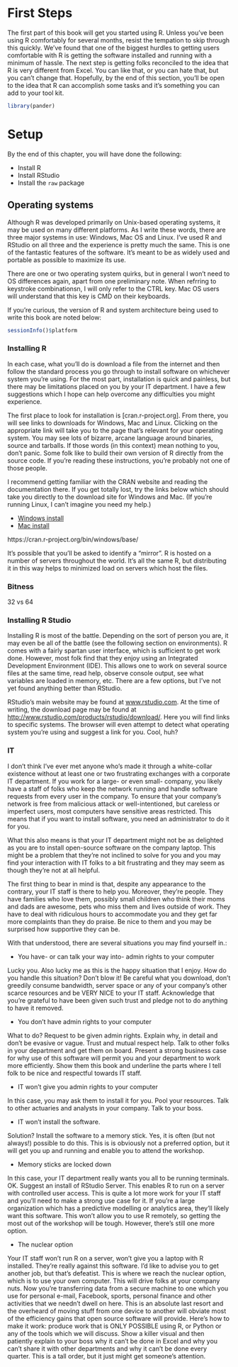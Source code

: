 # First Steps {-}

The first part of this book will get you started using R. Unless you've been using R comfortably for several months, resist the tempation to skip through this quickly. We've found that one of the biggest hurdles to getting users comfortable with R is getting the software installed and running with a minimum of hassle. The next step is getting folks reconciled to the idea that R is very different from Excel. You can like that, or you can hate that, but you can't change that. Hopefully, by the end of this section, you'll be open to the idea that R can accomplish some tasks and it's something you can add to your tool kit.

```r
library(pander)
```

# Setup

By the end of this chapter, you will have done the following:

* Install R
* Install RStudio
* Install the `raw` package

## Operating systems

Although R was developed primarily on Unix-based operating systems, it may be used on many different platforms. As I write these words, there are three major systems in use: Windows, Mac OS and Linux. I've used R and RStudio on all three and the experience is pretty much the same. This is one of the fantastic features of the software. It's meant to be as widely used and portable as possible to maximize its use. 

There are one or two operating system quirks, but in general I won't need to OS differences again, apart from one preliminary note. When refrring to keystroke combinationsn, I will only refer to the CTRL key. Mac OS users will understand that this key is CMD on their keyboards. 

If you're curious, the version of R and system architecture being used to write this book are noted below:

```r
sessionInfo()$platform
```

### Installing R

In each case, what you'll do is download a file from the internet and then follow the standard process you go through to install software on whichever system you're using. For the most part, installation is quick and painless, but there may be limitations placed on you by your IT department. I have a few suggestions which I hope can help overcome any difficulties you might experience.

The first place to look for installation is [cran.r-project.org]. From there, you will see links to downloads for Windows, Mac and Linux. Clicking on the appropriate link will take you to the page that's relevant for your operating system. You may see lots of bizarre, arcane language around binaries, source and tarballs. If those words (in this context) mean nothing to you, don't panic. Some folk like to build their own version of R directly from the source code. If you're reading these instructions, you're probably not one of those people. 

I recommend getting familiar with the CRAN website and reading the documentation there. If you get totally lost, try the links below which should take you directly to the download site for Windows and Mac. (If you're running Linux, I can't imagine you need my help.)

* [Windows install](http://cran.revolutionanalytics.com/bin/windows/base/)
* [Mac install](http://cran.revolutionanalytics.com/bin/macosx/)

https://cran.r-project.org/bin/windows/base/

It's possible that you'll be asked to identify a "mirror". R is hosted on a number of servers throughout the world. It's all the same R, but distributing it in this way helps to minimized load on servers which host the files. 

### Bitness

32 vs 64

### Installing R Studio

Installing R is most of the battle. Depending on the sort of person you are, it may even be all of the battle (see the following section on environments). R comes with a fairly spartan user interface, which is sufficient to get work done. However, most folk find that they enjoy using an Integrated Development Environment (IDE). This allows one to work on several source files at the same time, read help, observe console output, see what variables are loaded in memory, etc. There are a few options, but I've not yet found anything better than RStudio.

RStudio's main website may be found at [www.rstudio.com](www.rstudio.com). At the time of writing, the download page may be found at [http://www.rstudio.com/products/rstudio/download/](http://www.rstudio.com/products/rstudio/download/). Here you will find links to specific systems. The browser will even attempt to detect what operating system you're using and suggest a link for you. Cool, huh?

### IT

I don't think I've ever met anyone who's made it through a white-collar existence without at least one or two frustrating exchanges with a corporate IT department. If you work for a large- or even small- company, you likely have a staff of folks who keep the network running and handle software requests from every user in the company. To ensure that your company's network is free from malicious attack or well-intentioned, but careless or imperfect users, most computers have sensitive areas restricted. This means that if you want to install software, you need an administrator to do it for you.

What this also means is that your IT department might not be as delighted as you are to install open-source software on the company laptop. This might be a problem that they're not inclined to solve for you and you may find your interaction with IT folks to a bit frustrating and they may seem as though they're not at all helpful.

The first thing to bear in mind is that, despite any appearance to the contrary, your IT staff is there to help you. Moreover, they're people. They have families who love them, possibly small children who think their moms and dads are awesome, pets who miss them and lives outside of work. They have to deal with ridiculous hours to accommodate you and they get far more complaints than they do praise. Be nice to them and you may be surprised how supportive they can be.

With that understood, there are several situations you may find yourself in.:

* You have- or can talk your way into- admin rights to your computer

Lucky you. Also lucky me as this is the happy situation that I enjoy. How do you handle this situation? Don't blow it! Be careful what you download, don't greedily consume bandwidth, server space or any of your company's other scarce resources and be VERY NICE to your IT staff. Acknowledge that you're grateful to have been given such trust and pledge not to do anything to have it removed.

* You don't have admin rights to your computer

What to do? Request to be given admin rights. Explain why, in detail and don't be evasive or vague. Trust and mutual respect help. Talk to other folks in your department and get them on board. Present a strong business case for why use of this software will permit you and your department to work more efficiently. Show them this book and underline the parts where I tell folk to be nice and respectful towards IT staff.

* IT won't give you admin rights to your computer

In this case, you may ask them to install it for you. Pool your resources. Talk to other actuaries and analysts in your company. Talk to your boss.

* IT won't install the software.

Solution? Install the software to a memory stick. Yes, it is often (but not always!) possible to do this. This is is obviously not a preferred option, but it will get you up and running and enable you to attend the workshop.

* Memory sticks are locked down

In this case, your IT department really wants you all to be running terminals. OK. Suggest an install of RStudio Server. This enables R to run on a server with controlled user access. This is quite a lot more work for your IT staff and you'll need to make a strong use case for it. If you're a large organization which has a predictive modelling or analytics area, they'll likely want this software. This won't allow you to use R remotely, so getting the most out of the workshop will be tough. However, there's still one more option.

* The nuclear option

Your IT staff won't run R on a server, won't give you a laptop with R installed. They're really against this software. I'd like to advise you to get another job, but that's defeatist. This is where we reach the nuclear option, which is to use your own computer. This will drive folks at your company nuts. Now you're transferring data from a secure machine to one which you use for personal e-mail, Facebook, sports, personal finance and other activities that we needn't dwell on here. This is an absolute last resort and the overheard of moving stuff from one device to another will obviate most of the efficiency gains that open source software will provide. Here's how to make it work: produce work that is ONLY POSSIBLE using R, or Python or any of the tools which we will discuss. Show a killer visual and then patiently explain to your boss why it can't be done in Excel and why you can't share it with other departments and why it can't be done every quarter. This is a tall order, but it just might get someone's attention.